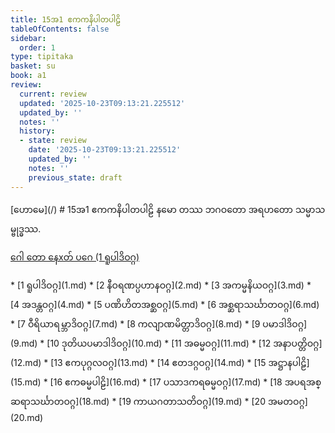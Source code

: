 ```yaml
---
title: 15အ1 ဧကကနိပါတပါဠိ
tableOfContents: false
sidebar:
  order: 1
type: tipitaka
basket: su
book: a1
review:
  current: review
  updated: '2025-10-23T09:13:21.225512'
  updated_by: ''
  notes: ''
  history:
  - state: review
    date: '2025-10-23T09:13:21.225512'
    updated_by: ''
    notes: ''
    previous_state: draft
---
```



<ReviewStatus review={frontmatter.review} showDetails={true} />

<HypothesisAnnotation frontmatter={frontmatter} />

<Paragraph type="center" book="a1">
[ဟောမေ](/)
</Paragraph>

<Paragraph type="center" book="a1">
# 15အ1 ဧကကနိပါတပါဠိ
</Paragraph>

<Paragraph number="1" type="center" book="a1">
နမော တဿ ဘဂဝတော အရဟတော သမ္မာသမ္ဗုဒ္ဓဿ.

[ဂေါ တော နေxတ် ပဂေ (1 ရူပါဒိဝဂ္ဂ)](1.md)



</Paragraph>

<TableOfContents book="a1" section="15">
* [1 ရူပါဒိဝဂ္ဂ](1.md)
* [2 နီဝရဏပ္ပဟာနဝဂ္ဂ](2.md)
* [3 အကမ္မနိယဝဂ္ဂ](3.md)
* [4 အဒန္တဝဂ္ဂ](4.md)
* [5 ပဏိဟိတအစ္ဆဝဂ္ဂ](5.md)
* [6 အစ္ဆရာသင်္ဃာတဝဂ္ဂ](6.md)
* [7 ဝီရိယာရမ္ဘာဒိဝဂ္ဂ](7.md)
* [8 ကလျာဏမိတ္တာဒိဝဂ္ဂ](8.md)
* [9 ပမာဒါဒိဝဂ္ဂ](9.md)
* [10 ဒုတိယပမာဒါဒိဝဂ္ဂ](10.md)
* [11 အဓမ္မဝဂ္ဂ](11.md)
* [12 အနာပတ္တိဝဂ္ဂ](12.md)
* [13 ဧကပုဂ္ဂလဝဂ္ဂ](13.md)
* [14 ဧတဒဂ္ဂဝဂ္ဂ](14.md)
* [15 အဋ္ဌာနပါဠိ](15.md)
* [16 ဧကဓမ္မပါဠိ](16.md)
* [17 ပသာဒကရဓမ္မဝဂ္ဂ](17.md)
* [18 အပရအစ္ဆရာသင်္ဃာတဝဂ္ဂ](18.md)
* [19 ကာယဂတာသတိဝဂ္ဂ](19.md)
* [20 အမတဝဂ္ဂ](20.md)
</TableOfContents>